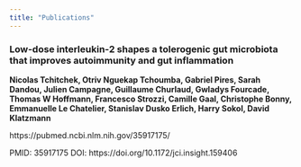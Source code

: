 ```yaml
---
title: "Publications"
---
```





### Low-dose interleukin-2 shapes a tolerogenic gut microbiota that improves autoimmunity and gut inflammation 
**Nicolas Tchitchek, Otriv Nguekap Tchoumba, Gabriel Pires, Sarah Dandou, Julien Campagne, Guillaume Churlaud, Gwladys Fourcade, Thomas W Hoffmann, Francesco Strozzi, Camille Gaal, Christophe Bonny, Emmanuelle Le Chatelier, Stanislav Dusko Erlich, Harry Sokol, David Klatzmann**

https://pubmed.ncbi.nlm.nih.gov/35917175/ 

PMID: 35917175 DOI: https://doi.org/10.1172/jci.insight.159406
